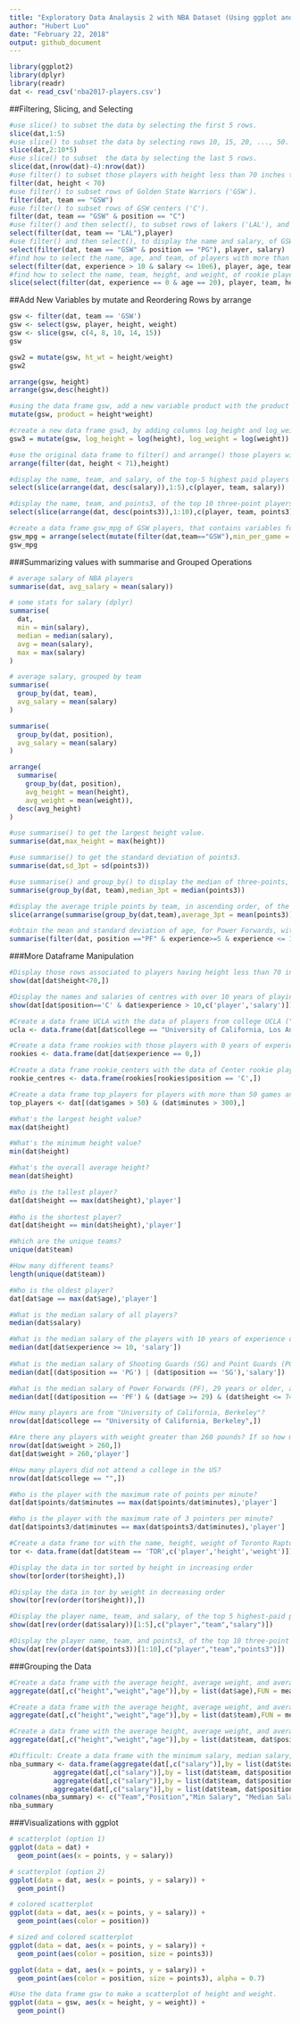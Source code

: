 ```yaml
---
title: "Exploratory Data Analaysis 2 with NBA Dataset (Using ggplot and dplyr)"
author: "Hubert Luo"
date: "February 22, 2018"
output: github_document
---
```


```r
library(ggplot2)
library(dplyr)
library(readr)
dat <- read_csv('nba2017-players.csv')
```

##Filtering, Slicing, and Selecting

```r
#use slice() to subset the data by selecting the first 5 rows.
slice(dat,1:5)
#use slice() to subset the data by selecting rows 10, 15, 20, ..., 50.
slice(dat,2:10*5)
#use slice() to subset  the data by selecting the last 5 rows.
slice(dat,(nrow(dat)-4):nrow(dat))
#use filter() to subset those players with height less than 70 inches tall.
filter(dat, height < 70)
#use filter() to subset rows of Golden State Warriors ('GSW').
filter(dat, team == "GSW")
#use filter() to subset rows of GSW centers ('C').
filter(dat, team == "GSW" & position == "C")
#use filter() and then select(), to subset rows of lakers ('LAL'), and then display their names.
select(filter(dat, team == "LAL"),player)
#use filter() and then select(), to display the name and salary, of GSW point guards
select(filter(dat, team == "GSW" & position == "PG"), player, salary)
#find how to select the name, age, and team, of players with more than 10 years of experience, making 10 million dollars or less.
select(filter(dat, experience > 10 & salary <= 10e6), player, age, team)
#find how to select the name, team, height, and weight, of rookie players, 20 years old, displaying only the first five occurrences (i.e. rows)
slice(select(filter(dat, experience == 0 & age == 20), player, team, height, weight),1:5)
```

##Add New Variables by mutate and Reordering Rows by arrange

```r
gsw <- filter(dat, team == 'GSW')
gsw <- select(gsw, player, height, weight)
gsw <- slice(gsw, c(4, 8, 10, 14, 15))
gsw

gsw2 = mutate(gsw, ht_wt = height/weight)
gsw2

arrange(gsw, height)
arrange(gsw,desc(height))

#using the data frame gsw, add a new variable product with the product of height and weight.
mutate(gsw, product = height*weight)

#create a new data frame gsw3, by adding columns log_height and log_weight with the log transformations of height and weight.
gsw3 = mutate(gsw, log_height = log(height), log_weight = log(weight))

#use the original data frame to filter() and arrange() those players with height less than 71 inches tall, in increasing order.
arrange(filter(dat, height < 71),height)

#display the name, team, and salary, of the top-5 highest paid players
select(slice(arrange(dat, desc(salary)),1:5),c(player, team, salary))

#display the name, team, and points3, of the top 10 three-point players
select(slice(arrange(dat, desc(points3)),1:10),c(player, team, points3))

#create a data frame gsw_mpg of GSW players, that contains variables for player name, experience, and min_per_game (minutes per game), sorted by min_per_game (in descending order)
gsw_mpg = arrange(select(mutate(filter(dat,team=="GSW"),min_per_game = minutes/games),c(player, experience, min_per_game)),desc(min_per_game))
gsw_mpg
```

###Summarizing values with summarise and Grouped Operations

```r
# average salary of NBA players
summarise(dat, avg_salary = mean(salary))

# some stats for salary (dplyr)
summarise(
  dat, 
  min = min(salary),
  median = median(salary),
  avg = mean(salary),
  max = max(salary)
)

# average salary, grouped by team
summarise(
  group_by(dat, team),
  avg_salary = mean(salary)
)

summarise(
  group_by(dat, position),
  avg_salary = mean(salary)
)

arrange(
  summarise(
    group_by(dat, position),
    avg_height = mean(height),
    avg_weight = mean(weight)),
  desc(avg_height)
)

#use summarise() to get the largest height value.
summarise(dat,max_height = max(height))

#use summarise() to get the standard deviation of points3.
summarise(dat,sd_3pt = sd(points3))

#use summarise() and group_by() to display the median of three-points, by team.
summarise(group_by(dat, team),median_3pt = median(points3))

#display the average triple points by team, in ascending order, of the bottom-5 teams (worst 3pointer teams)
slice(arrange(summarise(group_by(dat,team),average_3pt = mean(points3)),average_3pt),1:5)

#obtain the mean and standard deviation of age, for Power Forwards, with 5 and 10 years (including) years of experience.
summarise(filter(dat, position =="PF" & experience>=5 & experience <= 10),average_age = mean(age), sd_age = sd(age))
```

###More Dataframe Manipulation

```r
#Display those rows associated to players having height less than 70 inches tall.
show(dat[dat$height<70,])

#Display the names and salaries of centres with over 10 years of playing experience
show(dat[dat$position=='C' & dat$experience > 10,c('player','salary')])

#Create a data frame UCLA with the data of players from college UCLA ("University of California, Los Angeles").
ucla <- data.frame(dat[dat$college == "University of California, Los Angeles",])

#Create a data frame rookies with those players with 0 years of experience.
rookies <- data.frame(dat[dat$experience == 0,])

#Create a data frame rookie_centers with the data of Center rookie players.
rookie_centres <- data.frame(rookies[rookies$position == 'C',])

#Create a data frame top_players for players with more than 50 games and more than 300 minutes played.
top_players <- dat[(dat$games > 50) & (dat$minutes > 300),]

#What's the largest height value?
max(dat$height)

#What's the minimum height value?
min(dat$height)

#What's the overall average height?
mean(dat$height)

#Who is the tallest player?
dat[dat$height == max(dat$height),'player']
  
#Who is the shortest player?
dat[dat$height == min(dat$height),'player']

#Which are the unique teams?
unique(dat$team)

#How many different teams?
length(unique(dat$team))

#Who is the oldest player?
dat[dat$age == max(dat$age),'player']

#What is the median salary of all players?
median(dat$salary)

#What is the median salary of the players with 10 years of experience or more?
median(dat[dat$experience >= 10, 'salary'])
  
#What is the median salary of Shooting Guards (SG) and Point Guards (PG)?
median(dat[(dat$position == 'PG') | (dat$position == 'SG'),'salary'])

#What is the median salary of Power Forwards (PF), 29 years or older, and 74 inches tall or less?
median(dat[(dat$position == 'PF') & (dat$age >= 29) & (dat$height <= 74),'salary'])

#How many players are from "University of California, Berkeley"?
nrow(dat[dat$college == "University of California, Berkeley",])

#Are there any players with weight greater than 260 pounds? If so how many and who are they?
nrow(dat[dat$weight > 260,])
dat[dat$weight > 260,'player']

#How many players did not attend a college in the US?
nrow(dat[dat$college == "",])

#Who is the player with the maximum rate of points per minute?
dat[dat$points/dat$minutes == max(dat$points/dat$minutes),'player']

#Who is the player with the maximum rate of 3 pointers per minute?
dat[dat$points3/dat$minutes == max(dat$points3/dat$minutes),'player']

#Create a data frame tor with the name, height, weight of Toronto Raptors (TOR)
tor <- data.frame(dat[dat$team == 'TOR',c('player','height','weight')])

#Display the data in tor sorted by height in increasing order
show(tor[order(tor$height),])

#Display the data in tor by weight in decreasing order
show(tor[rev(order(tor$height)),])

#Display the player name, team, and salary, of the top 5 highest-paid players
show(dat[rev(order(dat$salary))[1:5],c("player","team","salary")])

#Display the player name, team, and points3, of the top 10 three-point players
show(dat[rev(order(dat$points3))[1:10],c("player","team","points3")])
```

###Grouping the Data

```r
#Create a data frame with the average height, average weight, and average age, grouped by position
aggregate(dat[,c("height","weight","age")],by = list(dat$age),FUN = mean)

#Create a data frame with the average height, average weight, and average age, grouped by team
aggregate(dat[,c("height","weight","age")],by = list(dat$team),FUN = mean)

#Create a data frame with the average height, average weight, and average age, grouped by team and position.
aggregate(dat[,c("height","weight","age")],by = list(dat$team, dat$position),FUN = mean)

#Difficult: Create a data frame with the minimum salary, median salary, mean salary, and maximum salary, grouped by team and position.
nba_summary <- data.frame(aggregate(dat[,c("salary")],by = list(dat$team, dat$position),FUN = min), 
           aggregate(dat[,c("salary")],by = list(dat$team, dat$position),FUN = median),
           aggregate(dat[,c("salary")],by = list(dat$team, dat$position),FUN = mean),
           aggregate(dat[,c("salary")],by = list(dat$team, dat$position),FUN = max))[,c(1,2,3,6,9,12)]
colnames(nba_summary) <- c("Team","Position","Min Salary", "Median Salary", "Mean Salary", "Max Salary")
nba_summary
```

###Visualizations with ggplot

```r
# scatterplot (option 1)
ggplot(data = dat) +
  geom_point(aes(x = points, y = salary))
```

```r
# scatterplot (option 2)
ggplot(data = dat, aes(x = points, y = salary)) +
  geom_point()
```

```r
# colored scatterplot 
ggplot(data = dat, aes(x = points, y = salary)) +
  geom_point(aes(color = position))
```

```r
# sized and colored scatterplot 
ggplot(data = dat, aes(x = points, y = salary)) +
  geom_point(aes(color = position, size = points3))
```

```r
ggplot(data = dat, aes(x = points, y = salary)) +
  geom_point(aes(color = position, size = points3), alpha = 0.7)
```

```r
#Use the data frame gsw to make a scatterplot of height and weight.
ggplot(data = gsw, aes(x = height, y = weight)) +
  geom_point()
```